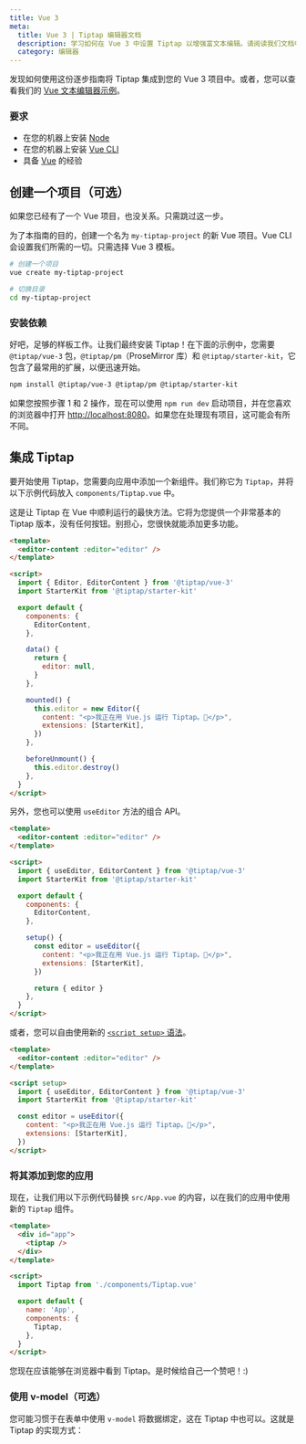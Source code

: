 ```yaml
---
title: Vue 3
meta:
  title: Vue 3 | Tiptap 编辑器文档
  description: 学习如何在 Vue 3 中设置 Tiptap 以增强富文本编辑。请阅读我们文档中的详细指南开始吧！
  category: 编辑器
---
```



发现如何使用这份逐步指南将 Tiptap 集成到您的 Vue 3 项目中。或者，您可以查看我们的 [Vue 文本编辑器示例](/examples/basics/default-text-editor)。

### 要求

- 在您的机器上安装 [Node](https://nodejs.org/en/download/)
- 在您的机器上安装 [Vue CLI](https://cli.vuejs.org/)
- 具备 [Vue](https://v3.vuejs.org/guide/introduction.html) 的经验

## 创建一个项目（可选）

如果您已经有了一个 Vue 项目，也没关系。只需跳过这一步。

为了本指南的目的，创建一个名为 `my-tiptap-project` 的新 Vue 项目。Vue CLI 会设置我们所需的一切。只需选择 Vue 3 模板。

```bash
# 创建一个项目
vue create my-tiptap-project

# 切换目录
cd my-tiptap-project
```

### 安装依赖

好吧，足够的样板工作。让我们最终安装 Tiptap！在下面的示例中，您需要 `@tiptap/vue-3` 包，`@tiptap/pm`（ProseMirror 库）和 `@tiptap/starter-kit`，它包含了最常用的扩展，以便迅速开始。

```bash
npm install @tiptap/vue-3 @tiptap/pm @tiptap/starter-kit
```

如果您按照步骤 1 和 2 操作，现在可以使用 `npm run dev` 启动项目，并在您喜欢的浏览器中打开 [http://localhost:8080](http://localhost:8080)。如果您在处理现有项目，这可能会有所不同。

## 集成 Tiptap

要开始使用 Tiptap，您需要向应用中添加一个新组件。我们称它为 `Tiptap`，并将以下示例代码放入 `components/Tiptap.vue` 中。

这是让 Tiptap 在 Vue 中顺利运行的最快方法。它将为您提供一个非常基本的 Tiptap 版本，没有任何按钮。别担心，您很快就能添加更多功能。

```html
<template>
  <editor-content :editor="editor" />
</template>

<script>
  import { Editor, EditorContent } from '@tiptap/vue-3'
  import StarterKit from '@tiptap/starter-kit'

  export default {
    components: {
      EditorContent,
    },

    data() {
      return {
        editor: null,
      }
    },

    mounted() {
      this.editor = new Editor({
        content: "<p>我正在用 Vue.js 运行 Tiptap。🎉</p>",
        extensions: [StarterKit],
      })
    },

    beforeUnmount() {
      this.editor.destroy()
    },
  }
</script>
```

另外，您也可以使用 `useEditor` 方法的组合 API。

```html
<template>
  <editor-content :editor="editor" />
</template>

<script>
  import { useEditor, EditorContent } from '@tiptap/vue-3'
  import StarterKit from '@tiptap/starter-kit'

  export default {
    components: {
      EditorContent,
    },

    setup() {
      const editor = useEditor({
        content: "<p>我正在用 Vue.js 运行 Tiptap。🎉</p>",
        extensions: [StarterKit],
      })

      return { editor }
    },
  }
</script>
```

或者，您可以自由使用新的 [`<script setup>` 语法](https://v3.vuejs.org/api/sfc-script-setup.html)。

```html
<template>
  <editor-content :editor="editor" />
</template>

<script setup>
  import { useEditor, EditorContent } from '@tiptap/vue-3'
  import StarterKit from '@tiptap/starter-kit'

  const editor = useEditor({
    content: "<p>我正在用 Vue.js 运行 Tiptap。🎉</p>",
    extensions: [StarterKit],
  })
</script>
```

### 将其添加到您的应用

现在，让我们用以下示例代码替换 `src/App.vue` 的内容，以在我们的应用中使用新的 `Tiptap` 组件。

```html
<template>
  <div id="app">
    <tiptap />
  </div>
</template>

<script>
  import Tiptap from './components/Tiptap.vue'

  export default {
    name: 'App',
    components: {
      Tiptap,
    },
  }
</script>
```

您现在应该能够在浏览器中看到 Tiptap。是时候给自己一个赞吧！:)

### 使用 v-model（可选）

您可能习惯于在表单中使用 `v-model` 将数据绑定，这在 Tiptap 中也可以。这就是 Tiptap 的实现方式：

<CodeDemo path="/GuideGettingStarted/VModel" />